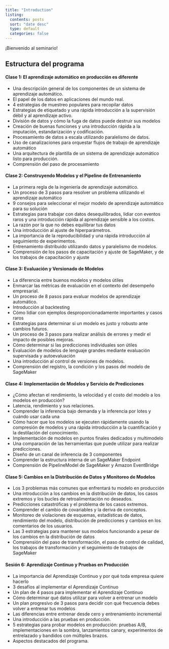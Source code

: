 ```yaml
---
title: "Introduction"
listing:
  contents: posts
  sort: "date desc"
  type: default
  categories: false
---
```


¡Bienvenido al seminario!

## Estructura del programa

#### Clase 1: El aprendizaje automático en producción es diferente

* Una descripción general de los componentes de un sistema de aprendizaje automático.
* El papel de los datos en aplicaciones del mundo real.
* 4 estrategias de muestreo populares para recopilar datos
* Estrategias de etiquetado y una rápida introducción a la supervisión débil y al aprendizaje activo.
* División de datos y cómo la fuga de datos puede destruir sus modelos
* Creación de buenas funciones y una introducción rápida a la imputación, estandarización y codificación.
* Procesamiento de datos a escala utilizando paralelismo de datos.
* Uso de canalizaciones para orquestar flujos de trabajo de aprendizaje automático
* Una arquitectura de plantilla de un sistema de aprendizaje automático listo para producción.
* Comprensión del paso de procesamiento 

#### Clase 2: Construyendo Modelos y el Pipeline de Entrenamiento

* La primera regla de la ingeniería de aprendizaje automático.
* Un proceso de 3 pasos para resolver un problema utilizando el aprendizaje automático
* 9 consejos para seleccionar el mejor modelo de aprendizaje automático para su solución
* Estrategias para trabajar con datos desequilibrados, lidiar con eventos raros y una introducción rápida al aprendizaje sensible a los costos.
* La razón por la que no debes equilibrar tus datos
* Una introducción al ajuste de hiperparámetros.
* La importancia de la reproducibilidad y una rápida introducción al seguimiento de experimentos.
* Entrenamiento distribuido utilizando datos y paralelismo de modelos.
* Comprensión de los pasos de capacitación y ajuste de SageMaker, y de los trabajos de capacitación y ajuste

#### Clase 3: Evaluación y Versionado de Modelos

* La diferencia entre buenos modelos y modelos útiles
* Enmarcar las métricas de evaluación en el contexto del desempeño empresarial.
* Un proceso de 8 pasos para evaluar modelos de aprendizaje automático.
* Introducción al backtesting
* Cómo lidiar con ejemplos desproporcionadamente importantes y casos raros
* Estrategias para determinar si un modelo es justo y robusto ante cambios futuros.
* Un proceso de 3 pasos para realizar análisis de errores y medir el impacto de posibles mejoras.
* Cómo determinar si las predicciones individuales son útiles
* Evaluación de modelos de lenguaje grandes mediante evaluación supervisada y autoevaluación
* Una introducción al control de versiones de modelos.
* Comprensión del registro, la condición y los pasos del modelo de SageMaker


#### Clase 4: Implementación de Modelos y Servicio de Predicciones

* ¿Cómo afectan el rendimiento, la velocidad y el costo del modelo a los modelos en producción?
* Latencia, rendimiento y sus relaciones.
* Comprender la inferencia bajo demanda y la inferencia por lotes y cuándo usar cada una
* Cómo hacer que los modelos se ejecuten rápidamente usando la compresión de modelos y una rápida introducción a la cuantificación y la destilación del conocimiento.
* Implementación de modelos en puntos finales dedicados y multimodelo
* Una comparación de las herramientas que puede utilizar para realizar predicciones.
* Diseño de un canal de inferencia de 3 componentes
* Comprender la estructura interna de un SageMaker Endpoint
* Comprensión de PipelineModel de SageMaker y Amazon EventBridge


#### Clase 5: Cambios en la Distribución de Datos y Monitoreo de Modelos

* Los 3 problemas más comunes que enfrentará tu modelo en producción
* Una introducción a los cambios en la distribución de datos, los casos extremos y los bucles de retroalimentación no deseados.
* Predicciones catastróficas y el problema de los casos extremos.
* Comprender el cambio de covariables y la deriva de conceptos.
* Monitoreo de violaciones de esquemas, estadísticas de datos, rendimiento del modelo, distribución de predicciones y cambios en los comentarios de los usuarios.
* Las 3 estrategias para mantener sus modelos funcionando a pesar de los cambios en la distribución de datos
* Comprensión del paso de transformación, el paso de control de calidad, los trabajos de transformación y el seguimiento de trabajos de SageMaker


#### Sesión 6: Aprendizaje Continuo y Pruebas en Producción

* La importancia del Aprendizaje Continuo y por qué toda empresa quiere hacerlo
* 3 desafíos al implementar el Aprendizaje Continuo
* Un plan de 4 pasos para implementar el Aprendizaje Continuo
* Cómo determinar qué datos utilizar para volver a entrenar un modelo
* Un plan progresivo de 3 pasos para decidir con qué frecuencia debes volver a entrenar tus modelos
* Las diferencias entre entrenar desde cero y entrenamiento incremental
* Una introducción a las pruebas en producción.
* 5 estrategias para probar modelos en producción: pruebas A/B, implementaciones en la sombra, lanzamientos canary, experimentos de entrelazado y bandidos con múltiples brazos.
* Aspectos destacados del programa.
